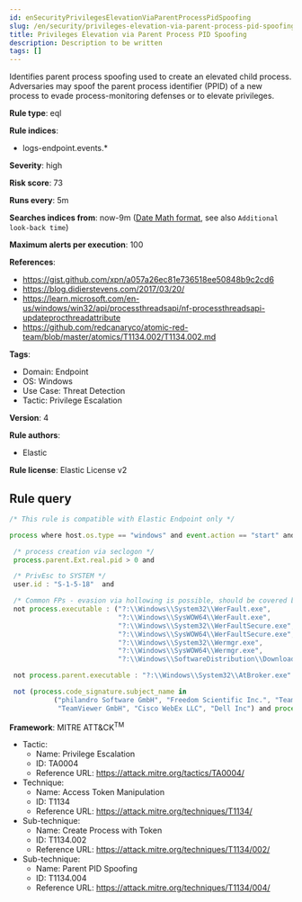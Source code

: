 ```yaml
---
id: enSecurityPrivilegesElevationViaParentProcessPidSpoofing
slug: /en/security/privileges-elevation-via-parent-process-pid-spoofing
title: Privileges Elevation via Parent Process PID Spoofing
description: Description to be written
tags: []
---
```


<div id="privileges-elevation-via-parent-process-pid-spoofing"></div>

Identifies parent process spoofing used to create an elevated child process. Adversaries may spoof the parent process identifier (PPID) of a new process to evade process-monitoring defenses or to elevate privileges.

**Rule type**: eql

**Rule indices**: 

* logs-endpoint.events.*

**Severity**: high

**Risk score**: 73

**Runs every**: 5m

**Searches indices from**: now-9m ([Date Math format](((ref))/common-options.html#date-math), see also <DocLink id="enSecurityRulesUiCreate" section="set-the-rules-schedule">`Additional look-back time`</DocLink>)

**Maximum alerts per execution**: 100

**References**: 

* https://gist.github.com/xpn/a057a26ec81e736518ee50848b9c2cd6
* https://blog.didierstevens.com/2017/03/20/
* https://learn.microsoft.com/en-us/windows/win32/api/processthreadsapi/nf-processthreadsapi-updateprocthreadattribute
* https://github.com/redcanaryco/atomic-red-team/blob/master/atomics/T1134.002/T1134.002.md

**Tags**: 

* Domain: Endpoint
* OS: Windows
* Use Case: Threat Detection
* Tactic: Privilege Escalation

**Version**: 4

**Rule authors**: 

* Elastic

**Rule license**: Elastic License v2

## Rule query

```js
/* This rule is compatible with Elastic Endpoint only */

process where host.os.type == "windows" and event.action == "start" and

 /* process creation via seclogon */
 process.parent.Ext.real.pid > 0 and

 /* PrivEsc to SYSTEM */
 user.id : "S-1-5-18"  and

 /* Common FPs - evasion via hollowing is possible, should be covered by code injection */
 not process.executable : ("?:\\Windows\\System32\\WerFault.exe",
                           "?:\\Windows\\SysWOW64\\WerFault.exe",
                           "?:\\Windows\\System32\\WerFaultSecure.exe",
                           "?:\\Windows\\SysWOW64\\WerFaultSecure.exe",
                           "?:\\Windows\\System32\\Wermgr.exe",
                           "?:\\Windows\\SysWOW64\\Wermgr.exe",
                           "?:\\Windows\\SoftwareDistribution\\Download\\Install\\securityhealthsetup.exe") and

 not process.parent.executable : "?:\\Windows\\System32\\AtBroker.exe" and

 not (process.code_signature.subject_name in
           ("philandro Software GmbH", "Freedom Scientific Inc.", "TeamViewer Germany GmbH", "Projector.is, Inc.",
            "TeamViewer GmbH", "Cisco WebEx LLC", "Dell Inc") and process.code_signature.trusted == true)

```

**Framework**: MITRE ATT&CK<sup>TM</sup>

* Tactic:
    * Name: Privilege Escalation
    * ID: TA0004
    * Reference URL: https://attack.mitre.org/tactics/TA0004/
* Technique:
    * Name: Access Token Manipulation
    * ID: T1134
    * Reference URL: https://attack.mitre.org/techniques/T1134/
* Sub-technique:
    * Name: Create Process with Token
    * ID: T1134.002
    * Reference URL: https://attack.mitre.org/techniques/T1134/002/
* Sub-technique:
    * Name: Parent PID Spoofing
    * ID: T1134.004
    * Reference URL: https://attack.mitre.org/techniques/T1134/004/

